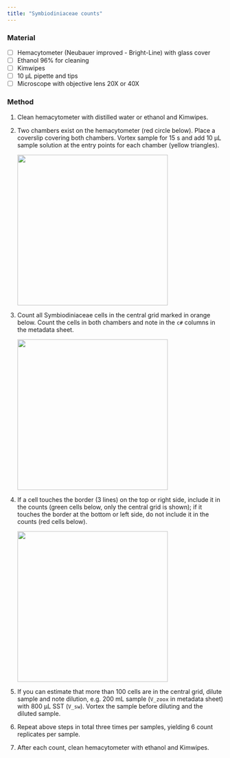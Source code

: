 ```yaml
---
title: "Symbiodiniaceae counts"
---
```


### Material

-   [ ] Hemacytometer (Neubauer improved - Bright-Line) with glass cover
-   [ ] Ethanol 96% for cleaning
-   [ ] Kimwipes
-   [ ] 10 µL pipette and tips
-   [ ] Microscope with objective lens 20X or 40X

### Method

1.  Clean hemacytometer with distilled water or ethanol and Kimwipes.

2.  Two chambers exist on the hemacytometer (red circle below). Place a coverslip covering both chambers. Vortex sample for 15 s and add 10 µL sample solution at the entry points for each chamber (yellow triangles).

    ![](images/chamber.png){width="350"}

3.  Count all Symbiodiniaceae cells in the central grid marked in orange below. Count the cells in both chambers and note in the `c#` columns in the metadata sheet.

    ![](images/counting1.png){width="350"}

4.  If a cell touches the border (3 lines) on the top or right side, include it in the counts (green cells below, only the central grid is shown); if it touches the border at the bottom or left side, do not include it in the counts (red cells below).

    ![](images/counting2.png){width="350"}

5.  If you can estimate that more than 100 cells are in the central grid, dilute sample and note dilution, e.g. 200 mL sample (`V_zoox` in metadata sheet) with 800 µL SST (`V_sw`). Vortex the sample before diluting and the diluted sample.

6.  Repeat above steps in total three times per samples, yielding 6 count replicates per sample.

7.  After each count, clean hemacytometer with ethanol and Kimwipes.
